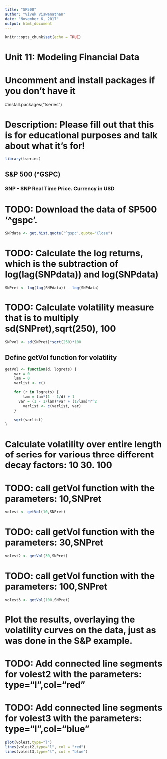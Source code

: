---
title: "SP500"
author: "Vivek Viswanathan"
date: "November 6, 2017"
output: html_document
---

```{r setup, include=FALSE}
knitr::opts_chunk$set(echo = TRUE)
```

# Unit 11: Modeling Financial Data
# Uncomment and install packages if you don't have it
#install.packages("tseries")

# Description: Please fill out that this is for educational purposes and talk about what it's for!
```{r}
library(tseries)
```
## S&P 500 (^GSPC)
###    SNP - SNP Real Time Price. Currency in USD

# TODO: Download the data of SP500 '^gspc'.
```{r}
SNPdata <- get.hist.quote('^gspc',quote="Close")
```

# TODO: Calculate the log returns, which is the subtraction of log(lag(SNPdata)) and log(SNPdata)
```{r}
SNPret <- log(lag(SNPdata)) - log(SNPdata)
```

# TODO: Calculate volatility measure that is to multiply sd(SNPret),sqrt(250), 100
```{r}
SNPvol <- sd(SNPret)*sqrt(250)*100
```


## Define getVol function for volatility
```{r}
getVol <- function(d, logrets) {
	var = 0
	lam = 0
	varlist <- c()

	for (r in logrets) {
		lam = lam*(1 - 1/d) + 1
	  var = (1 - 1/lam)*var + (1/lam)*r^2
		varlist <- c(varlist, var)
	}

	sqrt(varlist)
}
```

# Calculate volatility over entire length of series for various three different decay factors: 10 30. 100

# TODO: call getVol function with the parameters: 10,SNPret
```{r}
volest <- getVol(10,SNPret)
```

# TODO: call getVol function with the parameters: 30,SNPret
```{r}
volest2 <- getVol(30,SNPret)
```

# TODO: call getVol function with the parameters: 100,SNPret
```{r}
volest3 <- getVol(100,SNPret)
```

# Plot the results, overlaying the volatility curves on the data, just as was done in the S&P example.

# TODO: Add connected line segments for volest2 with the parameters: type="l",col="red"

# TODO: Add connected line segments for volest3 with the parameters: type="l",col="blue"
```{r}
plot(volest,type="l")
lines(volest2,type="l", col = "red")
lines(volest3,type="l", col = "blue")
```
